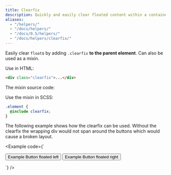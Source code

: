 ```yaml
---
title: Clearfix
description: Quickly and easily clear floated content within a container by adding a clearfix utility.
aliases:
  - "/helpers/"
  - "/docs/helpers/"
  - "/docs/0.5/helpers/"
  - "/docs/helpers/clearfix/"
---
```


Easily clear `float`s by adding `.clearfix` **to the parent element**. Can also be used as a mixin.

Use in HTML:

```html
<div class="clearfix">...</div>
```

The mixin source code:

<ScssDocs name="clearfix" file="scss/mixins/_clearfix.scss" />

Use the mixin in SCSS:

```scss
.element {
  @include clearfix;
}
```

The following example shows how the clearfix can be used. Without the clearfix the wrapping div would not span around the buttons which would cause a broken layout.

<Example code={`<div class="bg-status-info-emphasized clearfix">
    <button type="button" class="btn btn-default float-start">Example Button floated left</button>
    <button type="button" class="btn btn-default float-end">Example Button floated right</button>
  </div>`} />
